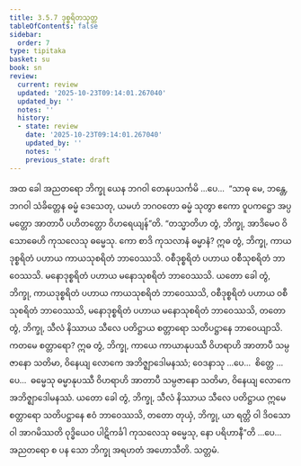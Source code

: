 ```yaml
---
title: 3.5.7 ဒုစ္စရိတသုတ္တ
tableOfContents: false
sidebar:
  order: 7
type: tipitaka
basket: su
book: sn
review:
  current: review
  updated: '2025-10-23T09:14:01.267040'
  updated_by: ''
  notes: ''
  history:
  - state: review
    date: '2025-10-23T09:14:01.267040'
    updated_by: ''
    notes: ''
    previous_state: draft
---
```



<ReviewStatus review={frontmatter.review} showDetails={true} />

<HypothesisAnnotation frontmatter={frontmatter} />

<DynamicBreadcrumb />

<Division number="413" book="sn" e="ch" v="18" p="340">

<Paragraph number="960" book="sn">
အထ ခေါ အညတရော ဘိက္ခု ယေန ဘဂဝါ တေနုပသင်္ကမိ …ပေ…  “သာဓု မေ, ဘန္တေ, ဘဂဝါ သံခိတ္တေန ဓမ္မံ ဒေသေတု, ယမဟံ ဘဂဝတော ဓမ္မံ သုတွာ ဧကော ဝူပကဋ္ဌော အပ္ပမတ္တော အာတာပီ ပဟိတတ္တော ဝိဟရေယျန်”တိ. “တသ္မာတိဟ တွံ, ဘိက္ခု, အာဒိမေဝ ဝိသောဓေဟိ ကုသလေသု ဓမ္မေသု. ကော စာဒိ ကုသလာနံ ဓမ္မာနံ? ဣဓ တွံ, ဘိက္ခု, ကာယဒုစ္စရိတံ ပဟာယ ကာယသုစရိတံ ဘာဝေဿသိ. ဝစီဒုစ္စရိတံ ပဟာယ ဝစီသုစရိတံ ဘာဝေဿသိ. မနောဒုစ္စရိတံ ပဟာယ မနောသုစရိတံ ဘာဝေဿသိ. ယတော ခေါ တွံ, ဘိက္ခု, ကာယဒုစ္စရိတံ ပဟာယ ကာယသုစရိတံ ဘာဝေဿသိ, ဝစီဒုစ္စရိတံ ပဟာယ ဝစီသုစရိတံ ဘာဝေဿသိ, မနောဒုစ္စရိတံ ပဟာယ မနောသုစရိတံ ဘာဝေဿသိ, တတော တွံ, ဘိက္ခု, သီလံ နိဿာယ သီလေ ပတိဋ္ဌာယ စတ္တာရော သတိပဋ္ဌာနေ ဘာဝေယျာသိ.
</Paragraph>

<Paragraph number="961" book="sn">
ကတမေ စတ္တာရော? ဣဓ တွံ, ဘိက္ခု, ကာယေ ကာယာနုပဿီ ဝိဟရာဟိ အာတာပီ သမ္ပဇာနော သတိမာ, ဝိနေယျ လောကေ အဘိဇ္ဈာဒေါမနဿံ; ဝေဒနာသု …ပေ…  စိတ္တေ …ပေ…  ဓမ္မေသု ဓမ္မာနုပဿီ ဝိဟရာဟိ အာတာပီ သမ္ပဇာနော သတိမာ, ဝိနေယျ လောကေ အဘိဇ္ဈာဒေါမနဿံ. ယတော ခေါ တွံ, ဘိက္ခု, သီလံ နိဿာယ သီလေ ပတိဋ္ဌာယ ဣမေ စတ္တာရော သတိပဋ္ဌာနေ ဧဝံ ဘာဝေဿသိ, တတော တုယှံ, ဘိက္ခု, ယာ ရတ္တိ ဝါ ဒိဝသော ဝါ အာဂမိဿတိ ဝုဒ္ဓိယေဝ ပါဋိကင်္ခါ ကုသလေသု ဓမ္မေသု, နော ပရိဟာနီ”တိ …ပေ…  အညတရော စ ပန သော ဘိက္ခု အရဟတံ အဟောသီတိ.

</Paragraph>
</Division>

<Paragraph number="962" type="center" book="sn">
သတ္တမံ.
</Paragraph>